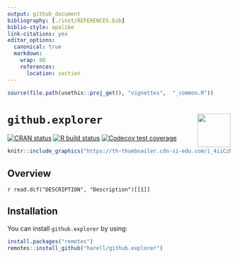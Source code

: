 ```yaml
---
output: github_document
bibliography: [./inst/REFERENCES.bib]
biblio-style: apalike
link-citations: yes
editor_options: 
  canonical: true
  markdown: 
    wrap: 80
    references: 
      location: section
---
```


```r
source(file.path(usethis::proj_get(), "vignettes",  "_common.R"))
```

# `github.explorer` <img src="https://raw.githubusercontent.com/harell/github.explorer/master/pkgdown/logo.png" align="right" height="75"/>

<!-- badges: start -->
[![CRAN
status](https://www.r-pkg.org/badges/version/github.explorer)](https://CRAN.R-project.org/package=github.explorer)
[![R build
status](https://github.com/harell/github.explorer/workflows/R-CMD-check/badge.svg)](https://github.com/harell/github.explorer/actions)
[![Codecov test coverage](https://codecov.io/gh/harell/github.explorer/branch/master/graph/badge.svg)](https://codecov.io/gh/harell/github.explorer?branch=master)
<!-- badges: end -->


```r
knitr::include_graphics("https://th-thumbnailer.cdn-si-edu.com/i_4iiCzNJ-R8Ow8LR3fMFWplBEU=/fit-in/1600x0/https://tf-cmsv2-smithsonianmag-media.s3.amazonaws.com/filer/0c/eb/0ceb7b9c-36dc-40cf-b045-0b435a458434/gettyimages-1195887138.jpg")
```

## Overview

`r read.dcf("DESCRIPTION", "Description")[[1]]`

## Installation

You can install `github.explorer` by using:

```r
install.packages("remotes")
remotes::install_github("harell/github.explorer")
```

